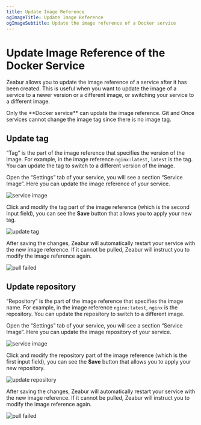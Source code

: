 ```yaml
---
title: Update Image Reference
ogImageTitle: Update Image Reference
ogImageSubtitle: Update the image reference of a Docker service
---
```




# Update Image Reference of the Docker Service

Zeabur allows you to update the image reference of a service after it has been created. This is useful when you want to update the image of a service to a newer version or a different image, or switching your service to a different image.

<Callout type="info">
    Only the **Docker service** can update the image reference. Git and Once services cannot change the image tag since there is no image tag.
</Callout>

## Update tag

“Tag” is the part of the image reference that specifies the version of the image. For example, in the image reference `nginx:latest`, `latest` is the tag. You can update the tag to switch to a different version of the image.

Open the “Settings” tab of your service, you will see a section “Service Image”. Here you can update the image reference of your service.

![service image](/deploy/update-image-reference/service-image.webp)

Click and modify the tag part of the image reference (which is the second input field), you can see the **Save** button that allows you to apply your new tag.

![update tag](/deploy/update-image-reference/update-tag.webp)

After saving the changes, Zeabur will automatically restart your service with the new image reference. If it cannot be pulled, Zeabur will instruct you to modify the image reference again.

![pull failed](/deploy/update-image-reference/pull-failed.webp)

## Update repository

“Repository” is the part of the image reference that specifies the image name. For example, in the image reference `nginx:latest`, `nginx` is the repository. You can update the repository to switch to a different image.

Open the “Settings” tab of your service, you will see a section “Service Image”. Here you can update the image repository of your service.

![service image](/deploy/update-image-reference/service-image.webp)

Click and modify the repository part of the image reference (which is the first input field), you can see the **Save** button that allows you to apply your new repository.

![update repository](/deploy/update-image-reference/update-repository.webp)

After saving the changes, Zeabur will automatically restart your service with the new image reference. If it cannot be pulled, Zeabur will instruct you to modify the image reference again.

![pull failed](/deploy/update-image-reference/pull-failed.webp)

